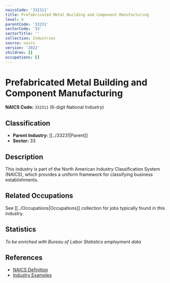 ```yaml
---
naicsCode: '332311'
title: Prefabricated Metal Building and Component Manufacturing
level: 6
parentCode: '33231'
sectorCode: '33'
sectorTitle: ''
collection: Industries
source: naics
version: '2022'
children: []
occupations: []
---
```

# Prefabricated Metal Building and Component Manufacturing

**NAICS Code:** `332311` (6-digit National Industry)

## Classification

- **Parent Industry:** [[../33231|Parent]]
- **Sector:** 33

## Description

This industry is part of the North American Industry Classification System (NAICS), which provides a uniform framework for classifying business establishments.

## Related Occupations

See [[../Occupations|Occupations]] collection for jobs typically found in this industry.

## Statistics

*To be enriched with Bureau of Labor Statistics employment data*

## References

- [NAICS Definition](https://www.census.gov/naics/)
- [Industry Examples](https://www.census.gov/naics/2022NAICS/)
